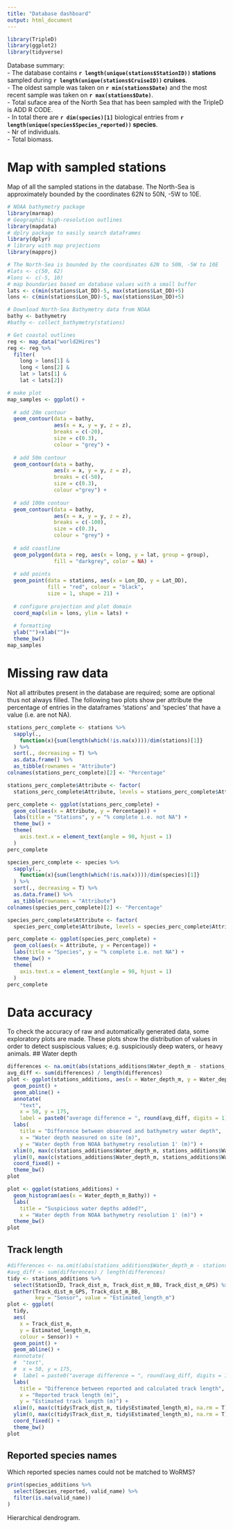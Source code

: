 ```yaml
---
title: "Database dashboard"
output: html_document
---
```


```r
library(TripleD)
library(ggplot2)
library(tidyverse)
```

Database summary:   
- The database contains **`r length(unique(stations$StationID))` stations ** sampled during **`r length(unique(stations$CruiseID))` cruises**.  
- The oldest sample was taken on **`r min(stations$Date)`** and the most recent sample was taken on **`r max(stations$Date)`**.  
- Total suface area of the North Sea that has been sampled with the TripleD is ADD R CODE.   
- In total there are **`r dim(species)[1]`** biological entries from **`r length(unique(species$Species_reported))` species**.  
- Nr of individuals.  
- Total biomass.  

# Map with sampled stations
Map of all the sampled stations in the database. The North-Sea is approximately bounded by the coordinates 62N to 50N, -5W to 10E.
```r
# NOAA bathymetry package
library(marmap)
# Geographic high-resolution outlines
library(mapdata)
# dplry package to easily search dataframes
library(dplyr)
# library with map projections
library(mapproj)

# The North-Sea is bounded by the coordinates 62N to 50N, -5W to 10E
#lats <- c(50, 62)
#lons <- c(-5, 10)
# map boundaries based on database values with a small buffer
lats <- c(min(stations$Lat_DD)-5, max(stations$Lat_DD)+5)
lons <- c(min(stations$Lon_DD)-5, max(stations$Lon_DD)+5)

# Download North-Sea Bathymetry data from NOAA
bathy <- bathymetry
#bathy <- collect_bathymetry(stations)

# Get coastal outlines
reg <- map_data("world2Hires")
reg <- reg %>%
  filter(
    long > lons[1] &
    long < lons[2] &
    lat > lats[1] &
    lat < lats[2])

# make plot
map_samples <- ggplot() +
  
  # add 20m contour
  geom_contour(data = bathy,
               aes(x = x, y = y, z = z),
               breaks = c(-20),
               size = c(0.3),
               colour = "grey") +
  
  # add 50m contour
  geom_contour(data = bathy, 
               aes(x = x, y = y, z = z),
               breaks = c(-50),
               size = c(0.3),
               colour ="grey") +
  
  # add 100m contour
  geom_contour(data = bathy, 
               aes(x = x, y = y, z = z),
               breaks = c(-100),
               size = c(0.3),
               colour = "grey") +
  
  # add coastline
  geom_polygon(data = reg, aes(x = long, y = lat, group = group), 
               fill = "darkgrey", color = NA) + 
  
  # add points
  geom_point(data = stations, aes(x = Lon_DD, y = Lat_DD),
             fill = "red", colour = "black",
             size = 1, shape = 21) +
  
  # configure projection and plot domain
  coord_map(xlim = lons, ylim = lats) +
  
  # formatting
  ylab("")+xlab("")+
  theme_bw()
map_samples  
```

# Missing raw data
Not all attributes present in the database are required; some are optional thus not always filled. The following two plots show per attribute the percentage of entries in the dataframes 'stations' and 'species' that have a value (i.e. are not NA). 
```r
stations_perc_complete <- stations %>%
  sapply(., 
    function(x){sum(length(which(!is.na(x))))/dim(stations)[1]}
  ) %>%
  sort(., decreasing = T) %>%
  as.data.frame() %>%
  as_tibble(rownames = "Attribute")
colnames(stations_perc_complete)[2] <- "Percentage"

stations_perc_complete$Attribute <- factor(
  stations_perc_complete$Attribute, levels = stations_perc_complete$Attribute)

perc_complete <- ggplot(stations_perc_complete) +
  geom_col(aes(x = Attribute, y = Percentage)) +
  labs(title = "Stations", y = "% complete i.e. not NA") +
  theme_bw() +
  theme(
    axis.text.x = element_text(angle = 90, hjust = 1)
  )
perc_complete
```

```r
species_perc_complete <- species %>%
  sapply(., 
    function(x){sum(length(which(!is.na(x))))/dim(species)[1]}
  ) %>%
  sort(., decreasing = T) %>%
  as.data.frame() %>%
  as_tibble(rownames = "Attribute")
colnames(species_perc_complete)[2] <- "Percentage"

species_perc_complete$Attribute <- factor(
  species_perc_complete$Attribute, levels = species_perc_complete$Attribute)

perc_complete <- ggplot(species_perc_complete) +
  geom_col(aes(x = Attribute, y = Percentage)) +
  labs(title = "Species", y = "% complete i.e. not NA") +
  theme_bw() +
  theme(
    axis.text.x = element_text(angle = 90, hjust = 1)
  )
perc_complete
```

# Data accuracy
To check the accuracy of raw and automatically generated data, some exploratory plots are made. These plots show the distribution of values in order to detect suspiscious values; e.g. suspiciously deep waters, or heavy animals.
## Water depth
```r
differences <- na.omit(abs(stations_additions$Water_depth_m - stations_additions$Water_depth_m_Bathy))
avg_diff <- sum(differences) / length(differences)
plot <- ggplot(stations_additions, aes(x = Water_depth_m, y = Water_depth_m_Bathy)) +
  geom_point() +
  geom_abline() +
  annotate(
    "text", 
    x = 50, y = 175, 
    label = paste0("average difference = ", round(avg_diff, digits = 1)," m.")) +
  labs(
    title = "Difference between observed and bathymetry water depth",
    x = "Water depth measured on site (m)", 
    y = "Water depth from NOAA bathymetry resolution 1' (m)") +
  xlim(0, max(c(stations_additions$Water_depth_m, stations_additions$Water_depth_m_Bathy), na.rm = T)) +
  ylim(0, max(c(stations_additions$Water_depth_m, stations_additions$Water_depth_m_Bathy), na.rm = T)) +
  coord_fixed() +
  theme_bw()
plot
```

```r
plot <- ggplot(stations_additions) +
  geom_histogram(aes(x = Water_depth_m_Bathy)) +
  labs(
    title = "Suspicious water depths added?", 
    x = "Water depth from NOAA bathymetry resolution 1' (m)") +
  theme_bw()
plot
```

## Track length
```r
#differences <- na.omit(abs(stations_additions$Water_depth_m - stations_additions$Water_depth_m_Bathy))
#avg_diff <- sum(differences) / length(differences)
tidy <- stations_additions %>%
  select(StationID, Track_dist_m, Track_dist_m_BB, Track_dist_m_GPS) %>%
  gather(Track_dist_m_GPS, Track_dist_m_BB, 
         key = "Sensor", value = "Estimated_length_m")
plot <- ggplot(
  tidy, 
  aes(
    x = Track_dist_m, 
    y = Estimated_length_m, 
    colour = Sensor)) +
  geom_point() +
  geom_abline() +
  #annotate(
  #  "text", 
  #  x = 50, y = 175, 
  #  label = paste0("average difference = ", round(avg_diff, digits = 1)," m.")) +
  labs(
    title = "Difference between reported and calculated track length",
    x = "Reported track length (m)", 
    y = "Estimated track length (m)") +
  xlim(0, max(c(tidy$Track_dist_m, tidy$Estimated_length_m), na.rm = T)) +
  ylim(0, max(c(tidy$Track_dist_m, tidy$Estimated_length_m), na.rm = T)) +
  coord_fixed() +
  theme_bw()
plot
```

## Reported species names
Which reported species names could not be matched to WoRMS?
```r
print(species_additions %>%
  select(Species_reported, valid_name) %>%
  filter(is.na(valid_name))
)
```

Hierarchical dendrogram.
